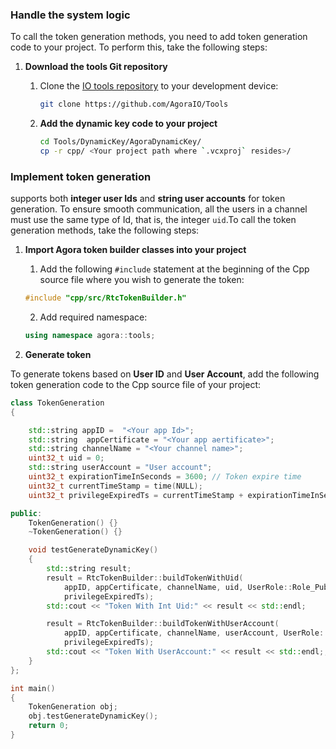 ### Handle the system logic

To call the token generation methods, you need to add <Vg k="COMPANY" /> token generation code to your project. To perform this, take the following steps:

1.  **Download the <Vg k="COMPANY" /> tools Git repository**

    1. Clone the [<Vg k="COMPANY" /> IO tools repository](https://github.com/AgoraIO/Tools/tree/master/DynamicKey/AgoraDynamicKey/csharp/src/AgoraIO) to your development device:

        ```sh
        git clone https://github.com/AgoraIO/Tools
        ```

    2. **Add the <Vg k="COMPANY" /> dynamic key code to your project**

        ```sh
        cd Tools/DynamicKey/AgoraDynamicKey/
        cp -r cpp/ <Your project path where `.vcxproj` resides>/
        ```



### Implement token generation

<Vg k="AGORA_BACKEND" /> supports both **integer user Ids** and **string user accounts** for token generation. To ensure smooth communication, all the users in a channel must use the same type of Id, that is, the integer `uid`.To call the token generation methods, take the following steps:

1.  **Import Agora token builder classes into your project**

    1. Add the following `#include` statement at the beginning of the Cpp source file where you wish to generate the <Vg k="COMPANY" /> token:

    ``` cpp
    #include "cpp/src/RtcTokenBuilder.h"
    ```

    2. Add required namespace:

    ```cpp
    using namespace agora::tools;
    ```

1. **Generate token**

To generate tokens based on **User ID** and **User Account**, add the following token generation code to the Cpp source file of your <Vpl k="NAME" /> project:

``` cpp
class TokenGeneration
{

    std::string appID =  "<Your app Id>";
    std::string  appCertificate = "<Your app aertificate>";
    std::string channelName = "<Your channel name>";
    uint32_t uid = 0;
    std::string userAccount = "User account";
    uint32_t expirationTimeInSeconds = 3600; // Token expire time
    uint32_t currentTimeStamp = time(NULL);
    uint32_t privilegeExpiredTs = currentTimeStamp + expirationTimeInSeconds;

public:
    TokenGeneration() {}
    ~TokenGeneration() {}

    void testGenerateDynamicKey()
    {
        std::string result;
        result = RtcTokenBuilder::buildTokenWithUid( 
            appID, appCertificate, channelName, uid, UserRole::Role_Publisher,
            privilegeExpiredTs);
        std::cout << "Token With Int Uid:" << result << std::endl;

        result = RtcTokenBuilder::buildTokenWithUserAccount(
            appID, appCertificate, channelName, userAccount, UserRole::Role_Publisher,
            privilegeExpiredTs);
        std::cout << "Token With UserAccount:" << result << std::endl;;
    }
};

int main() 
{
    TokenGeneration obj;
    obj.testGenerateDynamicKey();
    return 0;
}
```
